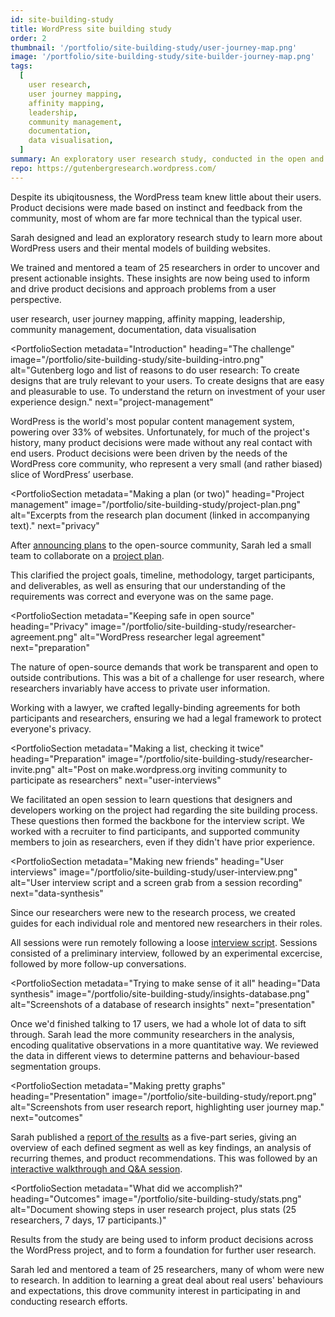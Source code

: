 ```yaml
---
id: site-building-study
title: WordPress site building study
order: 2
thumbnail: '/portfolio/site-building-study/user-journey-map.png'
image: '/portfolio/site-building-study/site-builder-journey-map.png'
tags:
  [
    user research,
    user journey mapping,
    affinity mapping,
    leadership,
    community management,
    documentation,
    data visualisation,
  ]
summary: An exploratory user research study, conducted in the open and with community participation, to uncover users' mental models relating to building websites.
repo: https://gutenbergresearch.wordpress.com/
---
```



<PortfolioSummary next="the-challenge">

<div>
  <IconHeading problem />

Despite its ubiqitousness, the WordPress team knew little about their users. Product decisions were made based on instinct and feedback from the community, most of whom are far more technical than the typical user.

</div>

<div>
  <IconHeading solution />

Sarah designed and lead an exploratory research study to learn more about WordPress users and their mental models of building websites.

</div>

<div>
  <IconHeading result />

We trained and mentored a team of 25 researchers in order to uncover and present actionable insights. These insights are now being used to inform and drive product decisions and approach problems from a user perspective.

</div>

<div>
  <IconHeading role />

user research, user journey mapping, affinity mapping, leadership, community management, documentation, data visualisation

  </div>
</PortfolioSummary>

<ImagePanel
  dark
  alt="A visualisation showing the steps in the user journey, including emotional highlights."
  image="/portfolio/site-building-study/site-building-study-device-mockup.png"
/>

<PortfolioSection
  metadata="Introduction"
  heading="The challenge"
  image="/portfolio/site-building-study/site-building-intro.png"
  alt="Gutenberg logo and list of reasons to do user research: To create designs that are truly relevant to your users. To create designs that are easy and pleasurable to use. To understand the return on investment of your user experience design."
  next="project-management"
  >

WordPress is the world's most popular content management system, powering over 33% of websites. Unfortunately, for much of the project's history, many product decisions were made without any real contact with end users. Product decisions were been driven by the needs of the WordPress core community, who represent a very small (and rather biased) slice of WordPress’ userbase.

</PortfolioSection>

<PortfolioSection
  metadata="Making a plan (or two)"
  heading="Project management"
  image="/portfolio/site-building-study/project-plan.png"
  alt="Excerpts from the research plan document (linked in accompanying text)."
  next="privacy"
  >

After [announcing plans](https://make.wordpress.org/design/2018/11/30/exploring-sitebuilding-via-user-research/) to the open-source community, Sarah led a small team to collaborate on a [project plan](https://paper.dropbox.com/doc/Research-plan-one-page--AhRQim57HfXOpnhcYQtqlkvzAg-ofalotl7MM3VPpcmnOPZw).

This clarified the project goals, timeline, methodology, target participants, and deliverables, as well as ensuring that our understanding of the requirements was correct and everyone was on the same page.

</PortfolioSection>

<PortfolioSection
  metadata="Keeping safe in open source"
  heading="Privacy"
  image="/portfolio/site-building-study/researcher-agreement.png"
  alt="WordPress researcher legal agreement"
  next="preparation"
  >

The nature of open-source demands that work be transparent and open to outside contributions. This was a bit of a challenge for user research, where researchers invariably have access to private user information.

Working with a lawyer, we crafted legally-binding agreements for both participants and researchers, ensuring we had a legal framework to protect everyone's privacy.

</PortfolioSection>

<PortfolioSection
  metadata="Making a list, checking it twice"
  heading="Preparation"
  image="/portfolio/site-building-study/researcher-invite.png"
  alt="Post on make.wordpress.org inviting community to participate as researchers"
  next="user-interviews"
  >

We facilitated an open session to learn questions that designers and developers working on the project had regarding the site building process. These questions then formed the backbone for the interview script. We worked with a recruiter to find participants, and supported community members to join as researchers, even if they didn't have prior experience.

</PortfolioSection>

<PortfolioSection
  metadata="Making new friends"
  heading="User interviews"
  image="/portfolio/site-building-study/user-interview.png"
  alt="User interview script and a screen grab from a session recording"
  next="data-synthesis"
  >

Since our researchers were new to the research process, we created guides for each individual role and mentored new researchers in their roles.

All sessions were run remotely following a loose [interview script](https://paper.dropbox.com/doc/Session-script--Ahbzc3lH25_dQPeYKkEzE_G9Ag-OLcRgsqxAvILvMpOhgfiL). Sessions consisted of a preliminary interview, followed by an experimental excercise, followed by more follow-up conversations.

</PortfolioSection>

<PortfolioSection
  metadata="Trying to make sense of it all"
  heading="Data synthesis"
  image="/portfolio/site-building-study/insights-database.png"
  alt="Screenshots of a database of research insights"
  next="presentation"
  >

Once we'd finished talking to 17 users, we had a whole lot of data to sift through. Sarah lead the more community researchers in the analysis, encoding qualitative observations in a more quantitative way. We reviewed the data in different views to determine patterns and behaviour-based segmentation groups.

</PortfolioSection>

<PortfolioSection
  metadata="Making pretty graphs"
  heading="Presentation"
  image="/portfolio/site-building-study/report.png"
  alt="Screenshots from user research report, highlighting user journey map."
  next="outcomes"
  >

Sarah published a [report of the results](https://make.wordpress.org/design/2019/01/31/sitebuilding-research-background/) as a five-part series, giving an overview of each defined segment as well as key findings, an analysis of recurring themes, and product recommendations. This was followed by an [interactive walkthrough and Q&A session](https://make.wordpress.org/design/2019/03/27/site-building-research-walkthrough/).

</PortfolioSection>

<PortfolioSection
  metadata="What did we accomplish?"
  heading="Outcomes"
  image="/portfolio/site-building-study/stats.png"
  alt="Document showing steps in user research project, plus stats (25 researchers, 7 days, 17 participants.)"
  >

Results from the study are being used to inform product decisions across the WordPress project, and to form a foundation for further user research.

Sarah led and mentored a team of 25 researchers, many of whom were new to research. In addition to learning a great deal about real users' behaviours and expectations, this drove community interest in participating in and conducting research efforts.

</PortfolioSection>
